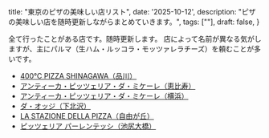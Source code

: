   title: "東京のピザの美味しい店リスト",
  date: '2025-10-12',
  description: "ピザの美味しい店を随時更新しながらまとめていきます。",
  tags: [""],
  draft: false,
}

全て行ったことがある店です。随時更新します。
店によって名前が異なる気がしますが、主にパルマ（生ハム・ルッコラ・モッツァレラチーズ）を頼むことが多いです。

- [400℃ PIZZA SHINAGAWA（品川）](https://tabelog.com/tokyo/A1314/A131403/13310547/)
- [アンティーカ・ピッツェリア・ダ・ミケーレ（恵比寿）](https://s.tabelog.com/tokyo/A1303/A130302/13136144/)
- [アンティーカ・ピッツェリア・ダ・ミケーレ（横浜）](https://tabelog.com/kanagawa/A1401/A140104/14076936/)
- [ダ・オッジ（下北沢）](https://s.tabelog.com/tokyo/A1318/A131802/13142484/)
- [LA STAZIONE DELLA PIZZA（自由が丘）](https://tabelog.com/tokyo/A1317/A131703/13259696/)
- [ピッツェリア パーレンテッシ（池尻大橋）](https://s.tabelog.com/tokyo/A1317/A131705/13006076/)